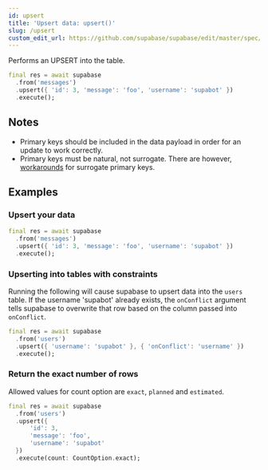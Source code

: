 ```yaml
---
id: upsert
title: 'Upsert data: upsert()'
slug: /upsert
custom_edit_url: https://github.com/supabase/supabase/edit/master/spec/supabase_dart_v1_legacy.yml
---
```



Performs an UPSERT into the table.

```dart
final res = await supabase
  .from('messages')
  .upsert({ 'id': 3, 'message': 'foo', 'username': 'supabot' })
  .execute();
```

## Notes

- Primary keys should be included in the data payload in order for an update to work correctly.
- Primary keys must be natural, not surrogate. There are however, [workarounds](https://github.com/PostgREST/postgrest/issues/1118) for surrogate primary keys.

## Examples

### Upsert your data

```dart
final res = await supabase
  .from('messages')
  .upsert({ 'id': 3, 'message': 'foo', 'username': 'supabot' })
  .execute();
```

### Upserting into tables with constraints

Running the following will cause supabase to upsert data into the `users` table.
If the username 'supabot' already exists, the `onConflict` argument tells supabase to overwrite that row
based on the column passed into `onConflict`.

```dart
final res = await supabase
  .from('users')
  .upsert({ 'username': 'supabot' }, { 'onConflict': 'username' })
  .execute();
```

### Return the exact number of rows

Allowed values for count option are `exact`, `planned` and `estimated`.

```dart
final res = await supabase
  .from('users')
  .upsert({
      'id': 3,
      'message': 'foo',
      'username': 'supabot'
  })
  .execute(count: CountOption.exact);
```
